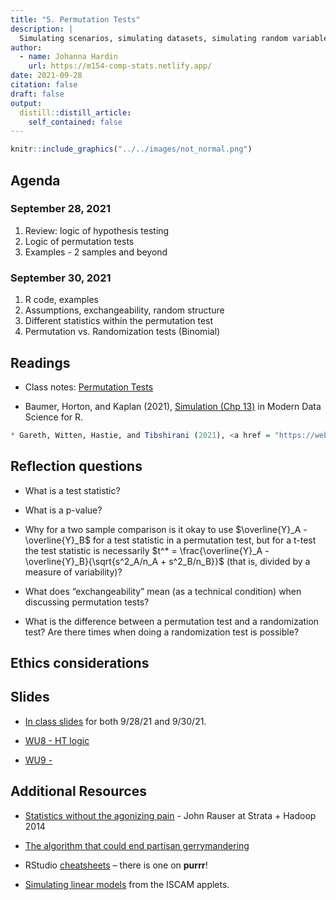 ```yaml
---
title: "5. Permutation Tests"
description: |
  Simulating scenarios, simulating datasets, simulating random variables.
author:
  - name: Johanna Hardin
    url: https://m154-comp-stats.netlify.app/  
date: 2021-09-28
citation: false
draft: false
output:
  distill::distill_article:
    self_contained: false
---
```



```r
knitr::include_graphics("../../images/not_normal.png")
```



## Agenda <i class="fas fa-calendar-alt" target="_blank"></i>

### September 28, 2021

1. Review: logic of hypothesis testing
2. Logic of permutation tests
3. Examples - 2 samples and beyond



### September 30, 2021

1. R code, examples
2. Assumptions, exchangeability, random structure
3. Different statistics within the permutation test
4. Permutation vs. Randomization tests (Binomial)


## Readings <i class="fas fa-book-open"></i> 

* Class notes: <a href = "http://st47s.com/Math154/Notes/permschp.html" target= "_blank">Permutation Tests</a>

* Baumer, Horton, and Kaplan (2021), <a href = "https://mdsr-book.github.io/mdsr2e/ch-simulation.html" target = "_blank">Simulation (Chp 13)</a> in Modern Data Science for R.

```r
* Gareth, Witten, Hastie, and Tibshirani (2021), <a href = "https://web.stanford.edu/~hastie/ISLR2/ISLRv2_website.pdf" target = "_blank">The Bootstrap (section 5.2) </a> Introduction to Statistical Learning.
```

## Reflection questions <i class="fas fa-lightbulb"></i>

* What is a test statistic?

* What is a p-value?

* Why for a two sample comparison is it okay to use $\overline{Y}_A - \overline{Y}_B$ for a test statistic in a permutation test, but for a t-test the test statistic is necessarily $t^* = \frac{\overline{Y}_A - \overline{Y}_B}{\sqrt{s^2_A/n_A + s^2_B/n_B}}$  (that is, divided by a measure of variability)?

* What does "exchangeability" mean (as a technical condition) when discussing permutation tests?

* What is the difference between a permutation test and a randomization test?  Are there times when doing a randomization test is possible?




## Ethics considerations <i class="fas fa-balance-scale"></i> 



## Slides <i class="fas fa-desktop"></i> 


* <a href = "https://m154-comp-stats.netlify.app/slides/2021-09-28-permutations" target = "_blank">In class slides</a> for both 9/28/21 and 9/30/21.

* <a href = "https://m154-comp-stats.netlify.app/slides/Math154_WU8_HT.pdf" target = "_blank">WU8 - HT logic</a>

* <a href = "https://m154-comp-stats.netlify.app/slides/Math154_WU9_.pdf" target = "_blank">WU9 - </a>

## Additional Resources <i class="fas fa-laptop"></i> 


* <a href = "https://www.youtube.com/watch?v=5Dnw46eC-0o" target = "_blank">Statistics without the agonizing pain</a> - John Rauser at Strata + Hadoop 2014


* <a href = "https://www.youtube.com/watch?v=gRCZR_BbjTo&t=125s" target = "_blank">The algorithm that could end partisan gerrymandering</a>

* RStudio <a href = "https://www.rstudio.com/resources/cheatsheets/" target = "_blank">cheatsheets</a> -- there is one on **purrr**!

* [Simulating linear models](http://www.rossmanchance.com/applets/2021/regshuffle/regshuffle.htm) from the ISCAM applets.





